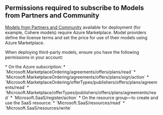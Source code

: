 ---
---

## Permissions required to subscribe to Models from Partners and Community

[Models from Partners and Community](../../concepts/models.md#models-from-partners-and-community) available for deployment (for example, Cohere models) require Azure Marketplace. Model providers define the license terms and set the price for use of their models using Azure Marketplace.

When deploying third-party models, ensure you have the following permissions in your account:

<Check>
* On the Azure subscription:
  * `Microsoft.MarketplaceOrdering/agreements/offers/plans/read`
  * `Microsoft.MarketplaceOrdering/agreements/offers/plans/sign/action`
  * `Microsoft.MarketplaceOrdering/offerTypes/publishers/offers/plans/agreements/read`
  * `Microsoft.Marketplace/offerTypes/publishers/offers/plans/agreements/read`
  * `Microsoft.SaaS/register/action`
* On the resource group—to create and use the SaaS resource:
  * `Microsoft.SaaS/resources/read`
  * `Microsoft.SaaS/resources/write`
</Check>
